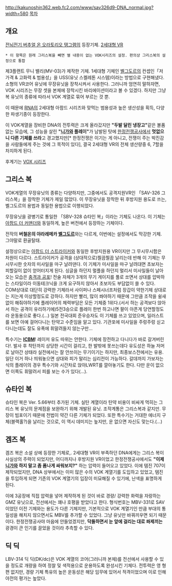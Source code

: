 http://kakunoshin362.web.fc2.com/www/sav326d9-DNA_normal.jpg?width=580
[[목차]]

== 개요 ==
[[전뇌전기 버추얼 온 오라토리오 탱그램]]의 등장기체. [[2세대형 VR]]
 * 이 항목은 원래 그리스복을 빼면 별 내용이 없는 VOK시리즈의 설정. 편의상 그리스복의 설정으로 통합

제3플랜트 무니 밸리(MV-03)가 제작한 기체. 1세대형 기체인 [[벨그도르]]의 컨셉인「저가격 & 고화력 & 범용성」을 USS(유닛 스켈레톤 시스템)이라는 방법으로 구현해냈다. 소형의 VR코어 유닛에 무장유닛을 장착시켜서 사용한다. 그러니까 엄연히 말하자면, VOK 시리즈는 무장 셋을 본체에 장착시킨 바리에이션이라고 볼 수 있겠다. 하지만 그냥 복 유닛의 종류에 따라서 VOK 계열로 묶어 부르는 것 뿐.

이 때문에 [[RNA]]의 2세대형 아팜드 시리즈와 맞먹는 범용성과 높은 생산성을 획득, 다양한 파생기종이 등장한다. 

이 VOK계열을 장비한 DNA의 전투력은 크게 올라갔지만 '''"두발 달린 냉장고"'''같은 볼품 없는 모습에, 그 성능을 살린 '''"[[니가와]] 플레이"'''가 남발된 탓에 [[한정전쟁]]공사에서 '''멋없으니 다른 기체를 쓰라'''고 경고했지만[* 한정전쟁은 이기는 게 아니고, 전쟁이 주는 박진감을 사람들에게 주는 것에 그 목적이 있다], 결국 2세대형 VR의 전체 생산량중 6, 7할을 차지하게 된다. 

후계기는 [[VOX 시리즈]]

== 그리스 복 ==
VOK게열의 무장유닛의 종류는 다양하지만, 그중에서도 공격지원VR인 「SAV-326 그리스복」을 장착한 기체가 제일 많았다. 이 무장유닛을 장착한 뒤 후방지원 용도로 쓰는, 벨그도르의 용법과 동일한 용법으로 이행되었다. 

무장유닛을 광병기로 통일한 「SBV-328 슈타인 복」이라는 기체도 나온다. 이 기체는 [[아팜드 더 커맨더]]와 동일하게, 높은 버전에서 등장하는 기체이다.

전작의 '''버철온의 야라레메카 [[벨그도르]]'''와는 다르게, 이번에는 설정에서도 막강한 기체. 그야말로 환골탈태.

설정상으로는 [[아팜드 더 스트라이커]]와 동일한 후방지원용 VR이지만 그 무시무시함은 차원이 다르다. 스트라이커가 공격을 (상대적으로)찔끔찔끔 날리는데 반해 이 기체는 무시무시한 숫자의 미사일을 마구 날려댄다. 이 기체가 미사일을 마구 날려대면 초보자는 피할길이 없이 얻어터지게 된다. 싱글을 하던지 멀플을 하던지 멀리서 미사일들이 날아오는 모습은 [[충격과 공포]]! 전술 자체가 3개의 무기 게이지를 풀로 쏘면서 상대를 압박하는 스타일이라 이동테크닉을 크게 요구하지 않아서 초보자도 부담없이 쓸 수 있다. COM상대로 대단히 강력한 기체라서 사이퍼나 스페시너프처럼 장갑이 약한기체 상대로는 지는게 이상할정도로 강하다. 하지만 빨리, 많이 쏴야하기 때문에 그만큼 조작을 쉴새없이 해줘야하기에 플레이어의 체력부담은 모든 기체중 1위다.(서서 하는 공격보다 앉아서 하는 공격이 유리하기에)5전3승으로 플레이 한번 하고나면 팔이 아픈게 당연할정도라 운동용으로 좋다.(...) 
일본 전국대회 준우승자도 이 기체를 쓰고 있었으며, 일러스트를 보면 아예 걸어다니는 탄약고 수준임을 알고 있다. 기관포에 미사일을 주렁주렁 싣고 다니는데도 잘도 유폭에 휘말려들지 않는구만...

특수기는 '''[[ICBM]]'''! 레이저 유도 따위는 안한다. 기체에 장전하고 다니다가 바로 갈겨버린다!. 발사 후 착탄까지 상당한 시간이 걸리고, 한 발밖에 못쓰는데다 유도성은 하늘 저머로 날아간 상태라 실전에서는 잘 안쓰이는 무기이기는 하지만, 최종보스전에서는 유용. 일단 이거 하나 띄워놓으면 상대와 피가 말리는 심리전이 가능하다. 갈데까지 가보자는 식의 플레이의 경우 특수기와 시간차로 앉아LWRT를 깔아놓기도 한다. 다만 운이 없으면 이쪽도 휘말려서 피를 보는 수가 있다(...).

== 슈타인 복 ==
슈타인 복은 Ver. 5.66부터 추가된 기체. 실탄 계열이라 탄약 비용이 비싸게 먹히는 그리스 복 유닛의 문제점을 보완하기 위해 개발된 유닛.  조작계통은 그리스복과 같지만. 무장이 빔포이기 때문에 전법이 약간 다른 기체가 되었다. 또한 특수기는 거대한 에너지 구체(블랙홀?)을 날리는 것으로, 이 역시 데미지는 높지만, 운 없으면 자신도 맞는다.(…)

== 겜즈 복 ==
겜즈 복은 소설 상에 등장한 기체로,. 2세대형 VR이 부족하던 DNA에게는 그리스 복이 사실상의 주력이 되었지만, 어디까지나 후방지원 VR이었고 한정전쟁공사에서도 '''"이제 [[니가와]] 하지 말고 좀 폼나게 싸워보지?"''' 하는 압력이 들어오고 있었다. 이에 템진 707이 제작되었지만, DNA 상부에서는 이미 많은 수의 VOK 계열기를 도입하고 있었고, 템진을 투입하게 되면 기존의 VOK 계열기의 입장이 미묘해질 수 있기에, 난색을 표명하게 된다.

이에 3공장에 직접 압력을 넣어 제작하게 된 것이 바로 경량/ 강력한 화력을 자랑하는 GMZ 유닛으로, 전선에서는 꽤나 호평을 받았다고 한다. 형식번호는 MBV-331로 SAV이었던 이전 기체와는 용도가 다른 기체지만, 기본적으로 VOK 계열기인 만큼 부대의 통일성을 해치지 않으면서도 MBV를 추가할 수 있었다. 그냥 유닛만 바꿔끼우면 되기 때문이다. 한정전쟁공사야 마음에 안들었겠지만, '''닥돌하면서 눈 앞에 걸리는 대로 쏴제끼는''' 광경이 큰 인기를 끌었을 것이라 추측할 수 있다. 

== 딕 딕 ==
LBV-314 딕 딕(DK/dc)은 VOK 계열의 코어(그러니까 본체)를 전선에서 사용할 수 있을 정도로 개량을 하여 정찰 및 색적용으로 운용하도록 완성시킨 기체다. 전투력은 영 형편 없지만, 경량 기체 특유의 높은 운동성은 해당 임무에 있어서 적격이었으며 이로 인해 야전의 평가는 높았다.
